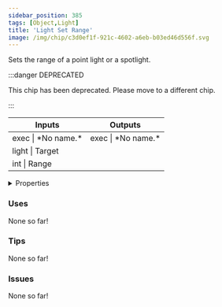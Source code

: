```yaml
---
sidebar_position: 385
tags: [Object,Light]
title: 'Light Set Range'
image: /img/chip/c3d0ef1f-921c-4602-a6eb-b03ed46d556f.svg
---
```


Sets the range of a point light or a spotlight.

:::danger DEPRECATED

This chip has been deprecated. Please move to a different chip.

:::

<IChip uuid="c3d0ef1f-921c-4602-a6eb-b03ed46d556f"/>

<table><thead><tr><th>Inputs</th><th>Outputs</th></tr></thead><tbody><tr><td>exec | *No name.*</td><td>exec | *No name.*</td></tr><tr><td>light | Target</td><td /></tr><tr><td>int | Range</td><td /></tr></tbody></table>

<details>
  <summary>Properties</summary>
  <div>
    <div>
    <table>
      <tbody>
        <tr>
          <td>Is beta required?</td>
          <td>No</td>
        </tr>
        <tr>
          <td>Is chip a trolling risk?</td>
          <td>No</td>
        </tr>
        <tr>
          <td>Is chip a role assignment risk?</td>
          <td>No</td>
        </tr>
        <tr>
          <td>Chip UUID</td>
          <td>c3d0ef1f-921c-4602-a6eb-b03ed46d556f</td>
        </tr>
        <tr>
          <td>Room availability</td>
          <td>Available everywhere</td>
        </tr>
      </tbody>
    </table>
    </div>
  </div>
</details>

### Uses

None so far!

### Tips

None so far!

### Issues

None so far!